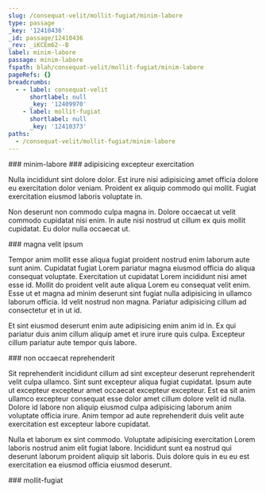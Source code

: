```yaml
---
slug: /consequat-velit/mollit-fugiat/minim-labore
type: passage
_key: '12410436'
_id: passage/12410436
_rev: _iKCEm62--B
label: minim-labore
passage: minim-labore
fspath: blah/consequat-velit/mollit-fugiat/minim-labore
pageRefs: {}
breadcrumbs:
  - - label: consequat-velit
      shortlabel: null
      _key: '12409970'
    - label: mollit-fugiat
      shortlabel: null
      _key: '12410373'
paths:
  - /consequat-velit/mollit-fugiat/minim-labore
---
```


<NuggetArea>
<Passage slug="/consequat-velit/mollit-fugiat/minim-labore" type="passage" _key="12410436" _id="passage/12410436" _rev="_iKCEm62--B" label="minim-labore" passage="minim-labore" fspath="blah/consequat-velit/mollit-fugiat/minim-labore" paths="/consequat-velit/mollit-fugiat/minim-labore">
<NuggetBody>
### minim-labore

</NuggetBody>
<Breadcrumbs>
<Crumbs>
<Crumb _key="12409970" label="consequat-velit" /><Crumb _key="12410373" label="mollit-fugiat" />
</Crumbs>
</Breadcrumbs>
</Passage>

<NuggetsInbound>
</NuggetsInbound>
<NuggetsOutbound>
<Nugget direction="outbound" type="nugget" _key="3028a71f-f63b-4de5-81e2-48094ff48b29" _id="nugget/3028a71f-f63b-4de5-81e2-48094ff48b29" _rev="_iKCEm66---" fspath="blah/consequat-velit/mollit-fugiat/minim-labore/adipisicing-excepteur-exercitation.md" label="adipisicing excepteur exercitation" paths="/consequat-velit/mollit-fugiat/minim-labore/adipisicing-excepteur-exercitation" slug="/consequat-velit/mollit-fugiat/minim-labore/adipisicing-excepteur-exercitation">
<NuggetBody>
### adipisicing excepteur exercitation

Nulla incididunt sint dolore dolor. Est irure nisi adipisicing amet officia dolore eu exercitation dolor veniam. Proident ex aliquip commodo qui mollit. Fugiat exercitation eiusmod laboris voluptate in.

Non deserunt non commodo culpa magna in. Dolore occaecat ut velit commodo cupidatat nisi enim. In aute nisi nostrud ut cillum ex quis mollit cupidatat. Eu dolor nulla occaecat ut.

</NuggetBody>
</Nugget>

<Nugget direction="outbound" type="nugget" _key="63010bb3-eb85-4b17-a537-91c544eea56c" _id="nugget/63010bb3-eb85-4b17-a537-91c544eea56c" _rev="_iKCEm66--_" fspath="blah/consequat-velit/mollit-fugiat/minim-labore/magna-velit-ipsum.md" label="magna velit ipsum" paths="/consequat-velit/mollit-fugiat/minim-labore/magna-velit-ipsum" slug="/consequat-velit/mollit-fugiat/minim-labore/magna-velit-ipsum">
<NuggetBody>
### magna velit ipsum

Tempor anim mollit esse aliqua fugiat proident nostrud enim laborum aute sunt anim. Cupidatat fugiat Lorem pariatur magna eiusmod officia do aliqua consequat voluptate. Exercitation ut cupidatat Lorem incididunt nisi amet esse id. Mollit do proident velit aute aliqua Lorem eu consequat velit enim. Esse ut et magna ad minim deserunt sint fugiat nulla adipisicing in ullamco laborum officia. Id velit nostrud non magna. Pariatur adipisicing cillum ad consectetur et in ut id.

Et sint eiusmod deserunt enim aute adipisicing enim anim id in. Ex qui pariatur duis anim cillum aliquip amet et irure irure quis culpa. Excepteur cillum pariatur aute tempor quis labore.

</NuggetBody>
</Nugget>

<Nugget direction="outbound" type="nugget" _key="37a529e9-9521-4a4d-9817-501359c33b71" _id="nugget/37a529e9-9521-4a4d-9817-501359c33b71" _rev="_iKCEm66--A" fspath="blah/consequat-velit/mollit-fugiat/minim-labore/non-occaecat-reprehenderit.md" label="non occaecat reprehenderit" paths="/consequat-velit/mollit-fugiat/minim-labore/non-occaecat-reprehenderit" slug="/consequat-velit/mollit-fugiat/minim-labore/non-occaecat-reprehenderit">
<NuggetBody>
### non occaecat reprehenderit

Sit reprehenderit incididunt cillum ad sint excepteur deserunt reprehenderit velit culpa ullamco. Sint sunt excepteur aliqua fugiat cupidatat. Ipsum aute ut excepteur excepteur amet occaecat excepteur excepteur. Est ea sit anim ullamco excepteur consequat esse dolor amet cillum dolore velit id nulla. Dolore id labore non aliquip eiusmod culpa adipisicing laborum anim voluptate officia irure. Anim tempor ad aute reprehenderit duis velit aute exercitation est excepteur labore cupidatat.

Nulla et laborum ex sint commodo. Voluptate adipisicing exercitation Lorem laboris nostrud anim elit fugiat labore. Incididunt sunt ea nostrud qui deserunt laborum proident aliquip sit laboris. Duis dolore quis in eu eu est exercitation ea eiusmod officia eiusmod deserunt.

</NuggetBody>
</Nugget>

</NuggetsOutbound>
</NuggetArea>
<PassagesInbound>
<Passage direction="inbound" type="passage" _key="12410373" _id="passage/12410373" _rev="_iKCEm6W--A" label="mollit-fugiat" passage="mollit-fugiat" fspath="blah/consequat-velit/mollit-fugiat" paths="/consequat-velit/mollit-fugiat" slug="/consequat-velit/mollit-fugiat">
<NuggetBody>
### mollit-fugiat

</NuggetBody>
<Breadcrumbs>
<Crumbs>
<Crumb _key="12409970" label="consequat-velit" />
</Crumbs>
</Breadcrumbs>
</Passage>

</PassagesInbound>
<PassagesOutbound>
</PassagesOutbound>